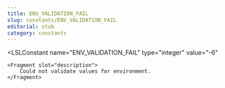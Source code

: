 ```yaml
---
title: ENV_VALIDATION_FAIL
slug: constants/ENV_VALIDATION_FAIL
editorial: stub
category: constants
---
```


<LSLConstant
	name="ENV_VALIDATION_FAIL"
	type="integer"
	value="-6"
>
	<Fragment slot="description">
		Could not validate values for environment.
	</Fragment>
</LSLConstant>
